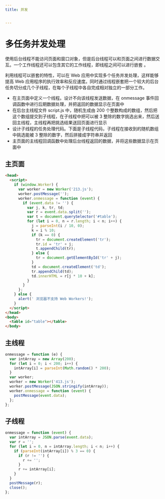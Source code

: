 ```yaml
---
title: 并发


---
```


# 多任务并发处理

使用后台线程不能访问页面和窗口对象，但是后台线程可以和页面之间进行数据交互。一个工作线程还可以包含其它的工作线程，即线程之间可以进行嵌套 。

利用线程可以嵌套的特性，可以在 Web 应用中实现多个任务并发处理，这样能够提高 Web 应用程序的执行效率和反应速度。同时通过线程嵌套把一个较大的后台任务切分成几个子线程，在每个子线程中各自完成相对独立的一部分工作。

- 在主页面中定义一个线程。设计不向该线程发送数据，在 onmessage 事件回调函数中进行后期数据处理，并把返回的数据显示在页面中
- 在后台主线程文件 script.js 中，随机生成由 200 个整数构成的数组，然后把这个数组提交到子线程，在子线程中把可以被 3 整除的数字挑选出来，然后送回主线程，主线程再把挑选结果送回页面进行显示
- 设计子线程的任务处理代码。下面是子线程代码，子线程在接收到的随机数组中挑选能被 3 整除的数字，然后拼接成字符串并返回
- 主页面的主线程回调函数中处理后台线程返回的数据，并将这些数据显示在页面中

## 主页面

```html
<head>
  <script>
    if (window.Worker) {
      var worker = new Worker('213.js');
      worker.postMessage('');
      worker.onmessage = function (event) {
        if (event.data != '') {
          var j, k, tr, td;
          var r = event.data.split('');
          var t = document.querySelector('#table');
          for (let i = 0, n = r.length; i < n; i++) {
            j = parseInt(i / 10, 0);
            k = i % 10;
            if (k == 0) {
              tr = document.createElement('tr');
              tr.id = 'tr' + j;
              t.appendChild(tr);
            } else {
              tr = document.getElementById('tr' + j);
            }
            td = document.createElement('td');
            tr.appendChild(td);
            td.innerHTML = r[j * 10 + k];
          }
        }
      };
    } else {
      alert(' 浏览器不支持 Web Workers!');
    }
  </script>
</head>
<body>
  <table id="table"></table>
</body>
```

## 主线程

```js
onmessage = function (e) {
  var intArray = new Array(200);
  for (let i = 0; i < 200; i++) {
    intArray[i] = parseInt(Math.random() * 200);
  }
  var worker;
  worker = new Worker('413.js');
  worker.postMessage(JSON.stringify(intArray));
  worker.onmessage = function (event) {
    postMessage(event.data);
  };
};
```

## 子线程

```js
onmessage = function (event) {
  var intArray = JSON.parse(event.data);
  var r = '';
  for (let i = 0, n = intArray.length; i < n; i++) {
    if (parseInt(intArray[i]) % 3 == 0) {
      if (r != '') {
        r += '';
      }
      r += intArray[i];
    }
  }
  postMessage(r);
  close();
};
```

            